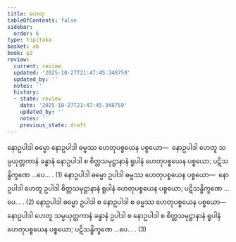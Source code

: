 ```yaml
---
title: ဟေတု
tableOfContents: false
sidebar:
  order: 6
type: tipitaka
basket: ab
book: p2
review:
  current: review
  updated: '2025-10-27T21:47:45.348759'
  updated_by: ''
  notes: ''
  history:
  - state: review
    date: '2025-10-27T21:47:45.348759'
    updated_by: ''
    notes: ''
    previous_state: draft
---
```



<ReviewStatus review={frontmatter.review} showDetails={true} />

<HypothesisAnnotation frontmatter={frontmatter} />

<DynamicBreadcrumb />

<Division number="394" book="p2" e="ch" v="38" p="527">

<Paragraph number="3318" book="p2">
နောဥပါဒါ ဓမ္မော နောဥပါဒါ ဓမ္မဿ ဟေတုပစ္စယေန ပစ္စယော—  နောဥပါဒါ ဟေတူ သမ္ပယုတ္တကာနံ ခန္ဓာနံ နောဥပါဒါ စ စိတ္တသမုဋ္ဌာနာနံ ရူပါနံ ဟေတုပစ္စယေန ပစ္စယော; ပဋိသန္ဓိက္ခဏေ …ပေ… . (1)
</Paragraph>

<Paragraph number="3319" book="p2">
နောဥပါဒါ ဓမ္မော ဥပါဒါ ဓမ္မဿ ဟေတုပစ္စယေန ပစ္စယော—  နောဥပါဒါ ဟေတူ ဥပါဒါ စိတ္တသမုဋ္ဌာနာနံ ရူပါနံ ဟေတုပစ္စယေန ပစ္စယော; ပဋိသန္ဓိက္ခဏေ …ပေ… . (2)
</Paragraph>

<Paragraph number="3320" book="p2">
နောဥပါဒါ ဓမ္မော ဥပါဒါ စ နောဥပါဒါ စ ဓမ္မဿ ဟေတုပစ္စယေန ပစ္စယော—  နောဥပါဒါ ဟေတူ သမ္ပယုတ္တကာနံ ခန္ဓာနံ ဥပါဒါ စ နောဥပါဒါ စ စိတ္တသမုဋ္ဌာနာနံ ရူပါနံ ဟေတုပစ္စယေန ပစ္စယော; ပဋိသန္ဓိက္ခဏေ …ပေ… . (3)
</Paragraph>
</Division>